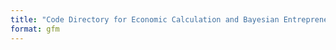 ```yaml
---
title: "Code Directory for Economic Calculation and Bayesian Entrepreneurship"
format: gfm
---
```



